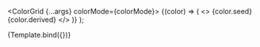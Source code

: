 
<Meta title="Design-system/Widgets testing" />

  <ColorGrid {...args} colorMode={colorMode}>
    {(color) => (
      <>
        {color.seed}
        <br />
        {color.derived}
      </>
    )}
  </ColorGrid>
);

<Canvas>
  <Story
    name="Test Colors"
    args={{
      source: "oklch",
      size: "small",
      steps: 8,
      colorSpace: "oklch",
      variant: "primary",
      isHovered: false,
      isActive: false,
      isFocused: false,
      isDisabled: false,
    }}
    argTypes={{
      source: {
        options: ["oklch", "hex", "appsmith"],
        control: { type: "radio" },
      },
      size: {
        options: ["small", "big"],
        control: { type: "radio" },
        if: { arg: "source", neq: "appsmith" },
      },
      colorSpace: {
        options: ["oklch", "hex"],
        control: { type: "radio" },
      },
      steps: {
        if: { arg: "source", neq: "appsmith" },
      },
      variant: {
        options: ["primary", "secondary", "tertiary"],
        control: { type: "radio" },
      },
    }}
  >
    {Template.bind({})}
  </Story>
</Canvas>
